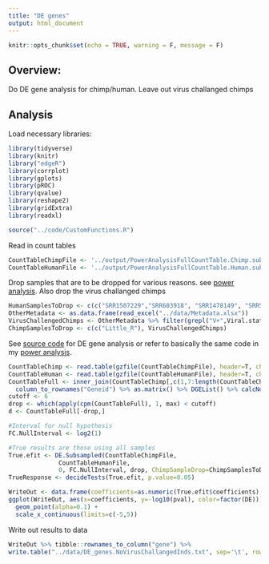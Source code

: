 ```yaml
---
title: "DE genes"
output: html_document
---
```


```r
knitr::opts_chunk$set(echo = TRUE, warning = F, message = F)
```

## Overview:

Do DE gene analysis for chimp/human. Leave out virus challanged chimps


## Analysis

Load necessary libraries:

```r
library(tidyverse)
library(knitr)
library("edgeR")
library(corrplot)
library(gplots)
library(pROC)
library(qvalue)
library(reshape2)
library(gridExtra)
library(readxl)

source("../code/CustomFunctions.R")
```


Read in count tables

```r
CountTableChimpFile <- '../output/PowerAnalysisFullCountTable.Chimp.subread.txt.gz'
CountTableHumanFile <- '../output/PowerAnalysisFullCountTable.Human.subread.txt.gz'
```

Drop samples that are to be dropped for various reasons. see [power analysis](20190613_PowerAnalysis.html). Also drop the virus challanged chimps

```r
HumanSamplesToDrop <- c(c("SRR1507229","SRR603918", "SRR1478149", "SRR598509", "SRR613186"), c("SRR1489693", "SRR598148", "59167", "SRR1478900", "SRR1474730", "61317"))
OtherMetadata <- as.data.frame(read_excel("../data/Metadata.xlsx"))
VirusChallengedChimps <- OtherMetadata %>% filter(grepl("V+",Viral.status)) %>% pull(Individual.ID)
ChimpSamplesToDrop <- c(c("Little_R"), VirusChallengedChimps)
```

See [source code](https://github.com/bfairkun/Comparative_eQTL/blob/master/code/CustomFunctions.R) for DE gene analysis or refer to basically the same code in my [power analysis](20190613_PowerAnalysis.html).

```r
CountTableChimp <- read.table(gzfile(CountTableChimpFile), header=T, check.names=FALSE, skip=1) %>% dplyr::select(-ChimpSamplesToDrop)
CountTableHuman <- read.table(gzfile(CountTableHumanFile), header=T, check.names=FALSE, skip=1) %>% dplyr::select(-HumanSamplesToDrop)
CountTableFull <- inner_join(CountTableChimp[,c(1,7:length(CountTableChimp))], CountTableHuman[,c(1,7:length(CountTableHuman))], by="Geneid") %>%
  column_to_rownames("Geneid") %>% as.matrix() %>% DGEList() %>% calcNormFactors()
cutoff <- 6
drop <- which(apply(cpm(CountTableFull), 1, max) < cutoff)
d <- CountTableFull[-drop,] 

#Interval for null hypothesis
FC.NullInterval <- log2(1)

#True results are those using all samples
True.efit <- DE.Subsampled(CountTableChimpFile,
              CountTableHumanFile,
              0, FC.NullInterval, drop, ChimpSampleDrop=ChimpSamplesToDrop, HumanSampleDrop = HumanSamplesToDrop)
TrueResponse <- decideTests(True.efit, p.value=0.05)

WriteOut <- data.frame(coefficients=as.numeric(True.efit$coefficients), pval=as.numeric(True.efit$p.value), signif=decideTests(True.efit))
ggplot(WriteOut, aes(x=coefficients, y=-log10(pval), color=factor(DE))) +
  geom_point(alpha=0.1) +
  scale_x_continuous(limits=c(-5,5))

```

Write out results to data

```r
WriteOut %>% tibble::rownames_to_column("gene") %>%
write.table("../data/DE_genes.NoVirusChallangedInds.txt", sep='\t', row.names = F, col.names = T, quote=F)
```


